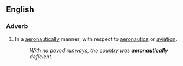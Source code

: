 ==English==

===Adverb===
{{en-adv}}

# In a [[aeronautically]] manner; with respect to [[aeronautics]] or [[aviation]].
#: ''With no paved runways, the country was '''aeronautically''' deficient.''